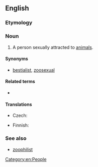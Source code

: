 ==English==

===Etymology===
{{confix|en|zoo|phile}}

===Noun===
{{en-noun}}

# A person sexually attracted to [[animal]]s.

====Synonyms====
* [[bestialist]], [[zoosexual]]

====Related terms====
* {{l|en|zoophilia}}

====Translations====
{{trans-top|person sexually attracted to animals}}
* Czech: {{t+|cs|zoofil|m}}
{{trans-mid}}
* Finnish: {{t|fi|zoofiili}}
{{trans-bottom}}

===See also===
*[[zoophilist]]

[[Category:en:People]]